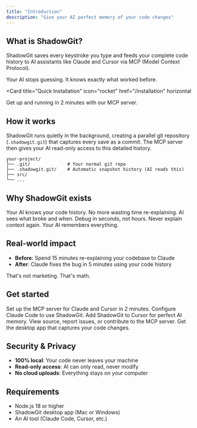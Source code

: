```yaml
---
title: "Introduction"
description: "Give your AI perfect memory of your code changes"
---
```


## What is ShadowGit?

ShadowGit saves every keystroke you type and feeds your complete code history to AI assistants like Claude and Cursor via MCP (Model Context Protocol).

Your AI stops guessing. It knows exactly what worked before.

<Card
  title="Quick Installation"
  icon="rocket"
  href="/installation"
  horizontal
>
  Get up and running in 2 minutes with our MCP server.
</Card>

## How it works

ShadowGit runs quietly in the background, creating a parallel git repository (`.shadowgit.git`) that captures every save as a commit. The MCP server then gives your AI read-only access to this detailed history.

```
your-project/
├── .git/              # Your normal git repo
├── .shadowgit.git/    # Automatic snapshot history (AI reads this)
├── src/
└── ...
```

## Why ShadowGit exists

<Columns cols={3}>
  <Card
    title="66% faster debugging"
    icon="clock"
  >
    Your AI knows your code history. No more wasting time re-explaining.
  </Card>
  <Card
    title="Fix bugs in one shot"
    icon="crosshairs"
  >
    AI sees what broke and when. Debug in seconds, not hours.
  </Card>
  <Card
    title="Perfect memory"
    icon="brain"
  >
    Never explain context again. Your AI remembers everything.
  </Card>
</Columns>

## Real-world impact

- **Before**: Spend 15 minutes re-explaining your codebase to Claude
- **After**: Claude fixes the bug in 5 minutes using your code history

That's not marketing. That's math.

## Get started

<Columns cols={2}>
  <Card
    title="Install MCP Server"
    icon="download"
    href="/installation"
  >
    Set up the MCP server for Claude and Cursor in 2 minutes.
  </Card>
  <Card
    title="Claude Code Setup"
    icon="asterisk"
    href="/ai-tools/claude-code"
  >
    Configure Claude Code to use ShadowGit.
  </Card>
  <Card
    title="Cursor Setup"
    icon="code-simple"
    href="/ai-tools/cursor"
  >
    Add ShadowGit to Cursor for perfect AI memory.
  </Card>
  <Card
    title="GitHub Repository"
    icon="github"
    href="https://github.com/blade47/shadowgit-mcp"
  >
    View source, report issues, or contribute to the MCP server.
  </Card>
  <Card
    title="Download ShadowGit"
    icon="desktop"
    href="https://shadowgit.com"
  >
    Get the desktop app that captures your code changes.
  </Card>
</Columns>

## Security & Privacy

- **100% local**: Your code never leaves your machine
- **Read-only access**: AI can only read, never modify
- **No cloud uploads**: Everything stays on your computer

## Requirements

- Node.js 18 or higher
- ShadowGit desktop app (Mac or Windows)
- An AI tool (Claude Code, Cursor, etc.)